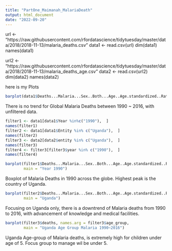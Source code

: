 ```yaml
---
title: "PartOne_Maimanah_MalariaDeath"
output: html_document
date: "2022-09-20"
---
```

#########################################

url <- "https://raw.githubusercontent.com/rfordatascience/tidytuesday/master/data/2018/2018-11-13/malaria_deaths.csv"
data1 <- read.csv(url)
dim(data1)
names(data1)

url2 <- "https://raw.githubusercontent.com/rfordatascience/tidytuesday/master/data/2018/2018-11-13/malaria_deaths_age.csv"
data2 <- read.csv(url2)
dim(data2)
names(data2)


here is my Plots

```r
barplot(data1$Deaths...Malaria...Sex..Both...Age..Age.standardized..Rate...per.100.000.people., names.arg = data1$Year)
```
There is no trend for Global Malaria Deaths between 1990 ~ 2016, with unfiltered data.


```r
filter1 <- data1[data1$Year %in%c("1990"),  ]
names(filter1)
filter2 <- data1[data1$Entity %in% c("Uganda"),  ]
names(filter2)
filter3 <- data2[data2$entity %in% c("Uganda"),  ]
names(filter3)
filter4 <- filter3[filter3$year %in% c("1990"),  ]
names(filter4)

```
```r
barplot(filter1$Deaths...Malaria...Sex..Both...Age..Age.standardized..Rate...per.100.000.people., names.arg = filter1$Entity,
        main = "Year 1990")
```
Boxplot of Malaria Deaths in 1990 across the globe. Highest peak is the country of Uganda.


```r
barplot(filter2$Deaths...Malaria...Sex..Both...Age..Age.standardized..Rate...per.100.000.people., names.arg = filter2$Year,
        main = "Uganda")
```
Focusing on Uganda only, there is a downtrend of Malaria deaths from 1990 to 2016, with advancement of knowledge and medical facilities.

```r
barplot(filter3$deaths, names.arg = filter3$age_group,
        main = "Uganda Age Group Malaria 1990~2016")
```
Uganda Age-group of Malaria deaths, is extremely high for children under age of 5. Focus group to manage wil be under 5.

